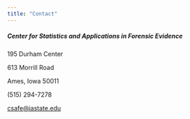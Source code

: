 ```yaml
---
title: "Contact"
---
```


##### Center for Statistics and Applications in Forensic Evidence

195 Durham Center

613 Morrill Road

Ames, Iowa 50011

\(515\) 294-7278

<csafe@iastate.edu>